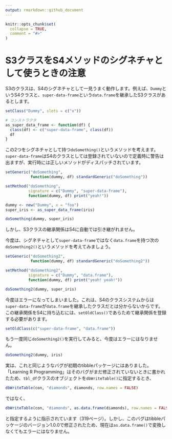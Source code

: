 ```yaml
---
output: rmarkdown::github_document
---
```


```r
knitr::opts_chunk$set(
  collapse = TRUE,
  comment = "#>"
)
```

# S3クラスをS4メソッドのシグネチャとして使うときの注意

S3のクラスは、S4のシグネチャとして一見うまく動作します。例えば、`Dummy`というS4クラスと、`super-data-frame`という`data.frame`を継承したS3クラスがあるとします。

```r
setClass("Dummy", slots = c("x"))

# コンストラクタ
as_super_data_frame <- function(df) {
  class(df) <- c("super-data-frame", class(df))
  df
}
```

この2つをシグネチャとして持つ`doSomething()`というメソッドを考えます。`super-data-frame`はS4のクラスとしては登録されていないので定義時に警告は出ますが、実行時には正しいメソッドがディスパッチされています。

```r
setGeneric("doSomething",
           function(dummy, df) standardGeneric("doSomething"))

setMethod("doSomething",
          signature = c("Dummy", "super-data-frame"),
          function(dummy, df) print("yeah!"))

dummy <- new("Dummy", x = "foo")
super_iris <- as_super_data_frame(iris)

doSomething(dummy, super_iris)
```

しかし、S3クラスの継承関係はS4に自動では引き継がれません。

今度は、シグネチャとして`super-data-frame`ではなく`data.frame`を持つ次の`doSomething2()`というメソッドを考えてみましょう。

```r
setGeneric("doSomething2",
           function(dummy, df) standardGeneric("doSomething2"))

setMethod("doSomething2",
          signature = c("Dummy", "data.frame"),
          function(dummy, df) print("yeah! yeah!"))

doSomething2(dummy, super_iris)
```
今度はエラーになってしまいました。これは、S4のクラスシステムからは`super-data-frame`が`data.frame`を継承したクラスだとは分からないからです。この継承関係をS4に持ち込むには、`setOldClass()`であらためて継承関係を登録する必要があります。

```r
setOldClass(c("super-data-frame", "data.frame"))
```

もう一度同じ`doSomething2()`を実行してみると、今度はエラーにはなりません。

```r
doSomething2(dummy, iris)
```

実は、これと同じようなバグが初期のtibbleパッケージにはありました。「Learning R Programming」はそのバグがまだ修正されていないときに書かれたため、`tbl_df`クラスのオブジェクトを`dbWriteTable()`に指定するとき、

```r
dbWriteTable(con, "diamonds", diamonds, row.names = FALSE)
```

ではなく、

```r
dbWriteTable(con, "diamonds", as.data.frame(diamonds), row.names = FALSE)
```

と指定するように指示されています（319ページ）。しかし、このバグはtibbleパッケージのバージョン1.0.0で修正されたため、現在は`as.data.frame()`で変換しなくてもエラーにはなりません。